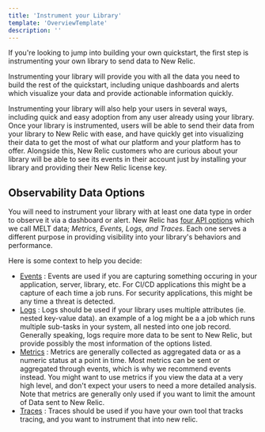 ```yaml
---
title: 'Instrument your Library'
template: 'OverviewTemplate'
description: ''
---
```

<Intro>
If you're looking to jump into building your own quickstart, the first step is instrumenting your own library to send data to New Relic.

Instrumenting your library will provide you with all the data you need to build the rest of the quickstart, including unique dashboards and alerts which visualize your data and provide actionable information quickly. 

Instrumenting your library will also help your users in several ways, including quick and easy adoption from any user already using your library. Once your library is instrumented, users will be able to send their data from your library to New Relic with ease, and have quickly get into visualizing their data to get the most of what our platform and your platform has to offer. Alongside this, New Relic customers who are curious about your library will be able to see its events in their account just by installing your library and providing their New Relic license key.
</Intro>

## Observability Data Options

 You will need to instrument your library with at least one data type in order to observe it via a dashboard or alert. New Relic has [four API options](https://docs.newrelic.com/docs/data-apis/understand-data/new-relic-data-types) which we call MELT data; *Metrics, Events, Logs, and Traces*. Each one serves a different purpose in providing visibility into your library's behaviors and performance.

 Here is some context to help you decide:

 - [Events](contribute-to-quickstarts/create-a-quickstart/instrument-library/send-events) : Events are used if you are capturing something occuring in your application, server, library, etc. For CI/CD applications this might be a capture of each time a job runs. For security applications, this might be any time a threat is detected.
 - [Logs](https://docs.newrelic.com/docs/logs/log-api/introduction-log-api/) : Logs should be used if your library uses multiple attributes (ie. nested key-value data). an example of a log might be a a job which runs multiple sub-tasks in your system, all nested into one job record. Generally speaking, logs require more data to be sent to New Relic, but provide possibly the most information of the options listed. 
 - [Metrics](https://docs.newrelic.com/docs/data-apis/ingest-apis/metric-api/introduction-metric-api/) : Metrics are generally collected as aggregated data or as a numeric status at a point in time. Most metrics can be sent or aggregated through events, which is why we recommend events instead. You might want to use metrics if you view the data at a very high level, and don't expect your users to need a more detailed analysis. Note that metrics are generally only used if you want to limit the amount of Data sent to New Relic.
 - [Traces](https://docs.newrelic.com/docs/distributed-tracing/trace-api/introduction-trace-api/) : Traces should be used if you have your own tool that tracks tracing, and you want to instrument that into new relic.

